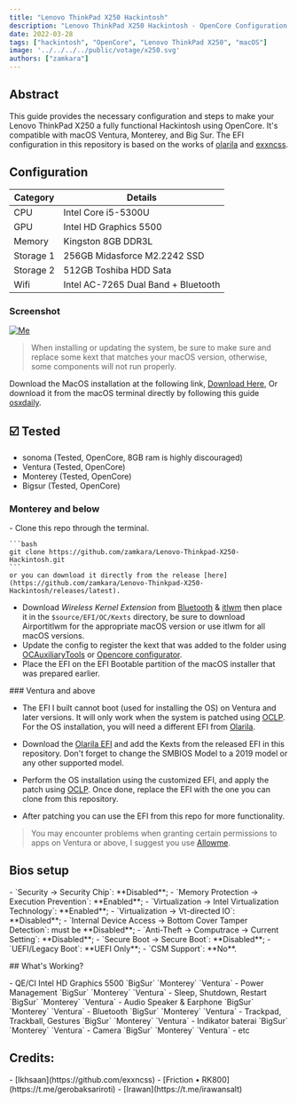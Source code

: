 ```yaml
---
title: "Lenovo ThinkPad X250 Hackintosh"
description: "Lenovo ThinkPad X250 Hackintosh - OpenCore Configuration."
date: 2022-03-28
tags: ["hackintosh", "OpenCore", "Lenovo ThinkPad X250", "macOS"]
image: '../../../../public/votage/x250.svg'
authors: ["zamkara"]
---
```


## Abstract
This guide provides the necessary configuration and steps to make your Lenovo ThinkPad X250 a fully functional Hackintosh using OpenCore. It's compatible with macOS Ventura, Monterey, and Big Sur. The EFI configuration in this repository is based on the works of [olarila](https://olarila.com/files/OPENCORE1/EFI.Opencore.NoteBook.Broadwell.zip) and [exxncss](https://github.com/exxncss/x250-hackintosh). 

## Configuration
| **Category**   | **Details**                               |
| -------------- | ------------------------------------------|
| CPU            | Intel Core i5-5300U                       |
| GPU            | Intel HD Graphics 5500                    |
| Memory         | Kingston 8GB DDR3L                        |
| Storage 1      | 256GB Midasforce M2.2242 SSD              |
| Storage 2      | 512GB Toshiba HDD Sata                    |
| Wifi           | Intel AC-7265 Dual Band + Bluetooth       |

### Screenshot
  <a 
    href="https://t.me/zamkara"
    target="blank"><img
    src="https://github.com/zamkara/Lenovo-Thinkpad-X250-Hackintosh/raw/Opencore/screenshot/Screenshot%202024-02-14%20at%2005.50.22.png"
    alt="Me"
    className="rounded-lg my-1 w-full"
    onContextMenu="return false"
    draggable="false"
    />
    </a>

> When installing or updating the system, be sure to make sure and replace some kext that matches your macOS version, otherwise, some components will not run properly.

Download the MacOS installation at the following link, [Download Here](https://www.olarila.com/topic/6278-new-vanilla-olarila-images/), Or download it from the macOS terminal directly by following this guide [osxdaily](https://osxdaily.com/2021/10/25/how-download-macos-installer-terminal/).

## ☑️ Tested
- sonoma (Tested, OpenCore, 8GB ram is highly discouraged)
- Ventura (Tested, OpenCore)
- Monterey (Tested, OpenCore)
- Bigsur (Tested, OpenCore)

### Monterey and below
<p className="font-regular">
- Clone this repo through the terminal.

    ```bash
    git clone https://github.com/zamkara/Lenovo-Thinkpad-X250-Hackintosh.git
    ``` 
    or you can download it directly from the release [here](https://github.com/zamkara/Lenovo-Thinkpad-X250-Hackintosh/releases/latest).
- Download *Wireless Kernel Extension* from [Bluetooth](https://github.com/OpenIntelWireless/IntelBluetoothFirmware) & [itlwm](https://github.com/OpenIntelWireless/itlwm) then place it in the `$source/EFI/OC/Kexts` directory, be sure to download Airportitlwm for the appropriate macOS version or use itlwm for all macOS versions.
- Update the config to register the kext that was added to the folder using [OCAuxiliaryTools](https://github.com/ic005k/OCAuxiliaryTools) or [Opencore configurator](https://mackie100projects.altervista.org/download-opencore-configurator/).
- Place the EFI on the EFI Bootable partition of the macOS installer that was prepared earlier.
</p>
### Ventura and above


- The EFI I built cannot boot (used for installing the OS) on Ventura and later versions. It will only work when the system is patched using [OCLP](https://github.com/dortania/OpenCore-Legacy-Patcher). For the OS installation, you will need a different EFI from [Olarila](https://olarila.com).

- Download the [Olarila EFI](https://olarila.com/files/OPENCORE1/EFI.Opencore.NoteBook.Broadwell.zip) and add the Kexts from the released EFI in this repository. Don't forget to change the SMBIOS Model to a 2019 model or any other supported model.

- Perform the OS installation using the customized EFI, and apply the patch using [OCLP](https://github.com/dortania/OpenCore-Legacy-Patcher). Once done, replace the EFI with the one you can clone from this repository.
- After patching you can use the EFI from this repo for more functionality.

> You may encounter problems when granting certain permissions to apps on Ventura or above, I suggest you use [Allowme](https://github.com/zamkara/Allowme).

## Bios setup
<p className="font-regular">
- `Security -> Security Chip`: **Disabled**;
- `Memory Protection -> Execution Prevention`: **Enabled**;
- `Virtualization -> Intel Virtualization Technology`: **Enabled**;
- `Virtualization -> Vt-directed IO`: **Disabled**;
- `Internal Device Access -> Bottom Cover Tamper Detection`: must be **Disabled**;
- `Anti-Theft -> Computrace -> Current Setting`: **Disabled**;
- `Secure Boot -> Secure Boot`: **Disabled**;
- `UEFI/Legacy Boot`: **UEFI Only**;
- `CSM Support`: **No**.
</p>
## What's Working?
<p className="font-regular">
- QE/CI Intel HD Graphics 5500 `BigSur` `Monterey` `Ventura`
- Power Management `BigSur` `Monterey` `Ventura`
- Sleep, Shutdown, Restart `BigSur` `Monterey` `Ventura`
- Audio Speaker & Earphone `BigSur` `Monterey` `Ventura`
- Bluetooth `BigSur` `Monterey` `Ventura`
- Trackpad, Trackball, Gestures `BigSur` `Monterey` `Ventura`
- Indikator baterai `BigSur` `Monterey` `Ventura`
- Camera `BigSur` `Monterey` `Ventura`
- etc
</p>

## Credits:
<p className="font-regular">
- [Ikhsaan](https://github.com/exxncss)
- [Friction • RK800](https://t.me/gerobaksariroti)
- [Irawan](https://t.me/irawansalt)
</p>